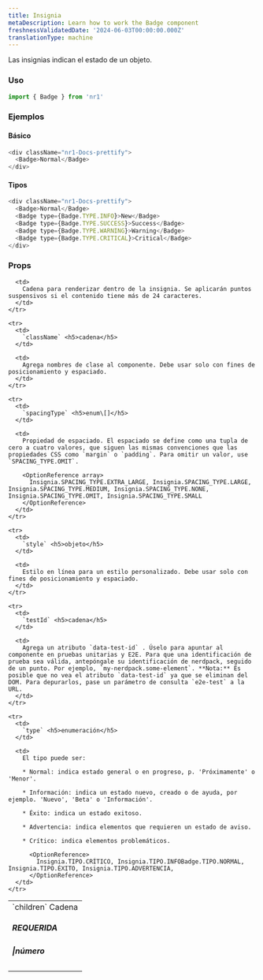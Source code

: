 ```yaml
---
title: Insignia
metaDescription: Learn how to work the Badge component
freshnessValidatedDate: '2024-06-03T00:00:00.000Z'
translationType: machine
---
```


Las insignias indican el estado de un objeto.

### Uso

```js
import { Badge } from 'nr1'
```

### Ejemplos

#### Básico

```js
<div className="nr1-Docs-prettify">
  <Badge>Normal</Badge>
</div>
```

#### Tipos

```js
<div className="nr1-Docs-prettify">
  <Badge>Normal</Badge>
  <Badge type={Badge.TYPE.INFO}>New</Badge>
  <Badge type={Badge.TYPE.SUCCESS}>Success</Badge>
  <Badge type={Badge.TYPE.WARNING}>Warning</Badge>
  <Badge type={Badge.TYPE.CRITICAL}>Critical</Badge>
</div>
```

### Props

<table>
  <tbody>
    <tr>
      <td>
        `children` Cadena <h5>REQUERIDA</h5><h5>|número</h5>
      </td>

      <td>
        Cadena para renderizar dentro de la insignia. Se aplicarán puntos suspensivos si el contenido tiene más de 24 caracteres.
      </td>
    </tr>

    <tr>
      <td>
        `className` <h5>cadena</h5>
      </td>

      <td>
        Agrega nombres de clase al componente. Debe usar solo con fines de posicionamiento y espaciado.
      </td>
    </tr>

    <tr>
      <td>
        `spacingType` <h5>enum\[]</h5>
      </td>

      <td>
        Propiedad de espaciado. El espaciado se define como una tupla de cero a cuatro valores, que siguen las mismas convenciones que las propiedades CSS como `margin` o `padding`. Para omitir un valor, use `SPACING_TYPE.OMIT`.

        <OptionReference array>
          Insignia.SPACING_TYPE.EXTRA_LARGE, Insignia.SPACING_TYPE.LARGE, Insignia.SPACING_TYPE.MEDIUM, Insignia.SPACING_TYPE.NONE, Insignia.SPACING_TYPE.OMIT, Insignia.SPACING_TYPE.SMALL
        </OptionReference>
      </td>
    </tr>

    <tr>
      <td>
        `style` <h5>objeto</h5>
      </td>

      <td>
        Estilo en línea para un estilo personalizado. Debe usar solo con fines de posicionamiento y espaciado.
      </td>
    </tr>

    <tr>
      <td>
        `testId` <h5>cadena</h5>
      </td>

      <td>
        Agrega un atributo `data-test-id` . Úselo para apuntar al componente en pruebas unitarias y E2E. Para que una identificación de prueba sea válida, antepóngale su identificación de nerdpack, seguido de un punto. Por ejemplo, `my-nerdpack.some-element`. **Nota:** Es posible que no vea el atributo `data-test-id` ya que se eliminan del DOM. Para depurarlos, pase un parámetro de consulta `e2e-test` a la URL.
      </td>
    </tr>

    <tr>
      <td>
        `type` <h5>enumeración</h5>
      </td>

      <td>
        El tipo puede ser:

        * Normal: indica estado general o en progreso, p. 'Próximamente' o 'Menor'.

        * Información: indica un estado nuevo, creado o de ayuda, por ejemplo. 'Nuevo', 'Beta' o 'Información'.

        * Éxito: indica un estado exitoso.

        * Advertencia: indica elementos que requieren un estado de aviso.

        * Crítico: indica elementos problemáticos.

          <OptionReference>
            Insignia.TIPO.CRÍTICO, Insignia.TIPO.INFOBadge.TIPO.NORMAL, Insignia.TIPO.ÉXITO, Insignia.TIPO.ADVERTENCIA,
          </OptionReference>
      </td>
    </tr>
  </tbody>
</table>